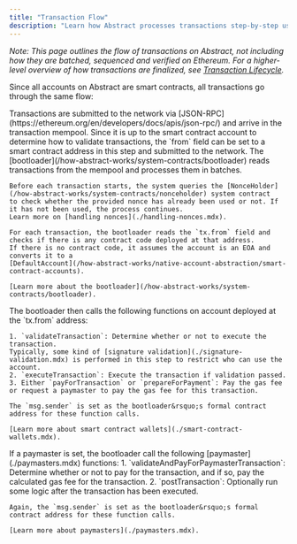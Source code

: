 ```yaml
---
title: "Transaction Flow"
description: "Learn how Abstract processes transactions step-by-step using native account abstraction."
---
```


_Note: This page outlines the flow of transactions on Abstract, not including how they are batched, 
sequenced and verified on Ethereum. For a higher-level overview of how transactions are finalized, see 
[Transaction Lifecycle](/how-abstract-works/architecture/transaction-lifecycle)._

Since all accounts on Abstract are smart contracts, all transactions go through the same flow:

<Steps>
  <Step title="Submitting transactions">
    Transactions are submitted to the network via [JSON-RPC](https://ethereum.org/en/developers/docs/apis/json-rpc/)
    and arrive in the transaction mempool. Since it is up to the smart contract account to determine how to validate transactions,
    the `from` field can be set to a smart contract address in this step and submitted to the network.
  </Step>

  <Step title="Bootloader processing">
    The [bootloader](/how-abstract-works/system-contracts/bootloader) reads transactions from the mempool
    and processes them in batches.

    Before each transaction starts, the system queries the [NonceHolder](/how-abstract-works/system-contracts/nonceholder) system contract
    to check whether the provided nonce has already been used or not. If it has not been used, the process continues. 
    Learn more on [handling nonces](./handling-nonces.mdx).
    
    For each transaction, the bootloader reads the `tx.from` field and checks if there is any contract code deployed at that address.
    If there is no contract code, it assumes the account is an EOA and converts it to a 
    [DefaultAccount](/how-abstract-works/native-account-abstraction/smart-contract-accounts).

    [Learn more about the bootloader](/how-abstract-works/system-contracts/bootloader).
    
</Step>

<Step title="Smart contract account validation & execution">
    The bootloader then calls the following functions on account deployed at the `tx.from` address:
  
    1. `validateTransaction`: Determine whether or not to execute the transaction. 
    Typically, some kind of [signature validation](./signature-validation.mdx) is performed in this step to restrict who can use the account.
    2. `executeTransaction`: Execute the transaction if validation passed.
    3. Either `payForTransaction` or `prepareForPayment`: Pay the gas fee or request a paymaster to pay the gas fee for this transaction.
  
    The `msg.sender` is set as the bootloader&rsquo;s formal contract address for these function calls.

    [Learn more about smart contract wallets](./smart-contract-wallets.mdx).
  </Step>

<Step title="Paymasters (optional)">
    If a paymaster is set, the bootloader call the following [paymaster](./paymasters.mdx) functions:
        1. `validateAndPayForPaymasterTransaction`: Determine whether or not to pay for the transaction, and if so, pay the calculated gas fee for the transaction.
        2. `postTransaction`: Optionally run some logic after the transaction has been executed.

    Again, the `msg.sender` is set as the bootloader&rsquo;s formal contract address for these function calls.

    [Learn more about paymasters](./paymasters.mdx).
  </Step>
</Steps>
